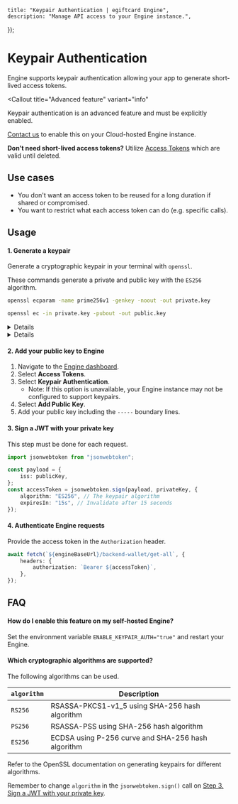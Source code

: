 
	title: "Keypair Authentication | egiftcard Engine",
	description: "Manage API access to your Engine instance.",
});

# Keypair Authentication

Engine supports keypair authentication allowing your app to generate short-lived access tokens.

<Callout
	title="Advanced feature"
	variant="info"
>

Keypair authentication is an advanced feature and must be explicitly enabled.

[Contact us](https://egiftcard.cc/contact-us) to enable this on your Cloud-hosted Engine instance.

**Don't need short-lived access tokens?**
Utilize [Access Tokens](/engine/features/access-tokens) which are valid until deleted.

</Callout>

## Use cases

- You don't want an access token to be reused for a long duration if shared or compromised.
- You want to restrict what each access token can do (e.g. specific calls).

## Usage

#### 1. Generate a keypair

Generate a cryptographic keypair in your terminal with `openssl`.

These commands generate a private and public key with the `ES256` algorithm.

```bash
openssl ecparam -name prime256v1 -genkey -noout -out private.key
```

```bash
openssl ec -in private.key -pubout -out public.key
```

<Details id="private-key-example" summary="Private key example">

Your private key (`private.key`) looks like:

```text
-----BEGIN PRIVATE KEY-----
...
-----END PRIVATE KEY-----
```

_Note: The exact lines may differ based on the algorithm._

</Details>

<Details id="public-key-example" summary="Public key example">

Your public key (`public.key`) looks like:

```text
-----BEGIN PUBLIC KEY-----
...
-----END PUBLIC KEY-----
```

</Details>

#### 2. Add your public key to Engine

1. Navigate to the [Engine dashboard](https://egiftcard.cc/dashboard/engine).
1. Select **Access Tokens**.
1. Select **Keypair Authentication**.
   - Note: If this option is unavailable, your Engine instance may not be configured to support keypairs.
1. Select **Add Public Key**.
1. Add your public key including the `-----` boundary lines.

#### 3. Sign a JWT with your private key

This step must be done for each request.

```typescript
import jsonwebtoken from "jsonwebtoken";

const payload = {
	iss: publicKey,
};
const accessToken = jsonwebtoken.sign(payload, privateKey, {
	algorithm: "ES256", // The keypair algorithm
	expiresIn: "15s", // Invalidate after 15 seconds
});
```

#### 4. Authenticate Engine requests

Provide the access token in the `Authorization` header.

```typescript
await fetch(`${engineBaseUrl}/backend-wallet/get-all`, {
	headers: {
		authorization: `Bearer ${accessToken}`,
	},
});
```

## FAQ

#### How do I enable this feature on my self-hosted Engine?

Set the environment variable `ENABLE_KEYPAIR_AUTH="true"` and restart your Engine.

#### Which cryptographic algorithms are supported?

The following algorithms can be used.

| `algorithm` | Description                                        |
| ----------- | -------------------------------------------------- |
| `RS256`     | RSASSA-PKCS1-v1_5 using SHA-256 hash algorithm     |
| `PS256`     | RSASSA-PSS using SHA-256 hash algorithm            |
| `ES256`     | ECDSA using P-256 curve and SHA-256 hash algorithm |

Refer to the OpenSSL documentation on generating keypairs for different algorithms.

Remember to change `algorithm` in the `jsonwebtoken.sign()` call on [Step 3. Sign a JWT with your private key](/engine/features/keypair-auth#3-sign-a-jwt-with-your-private-key).
